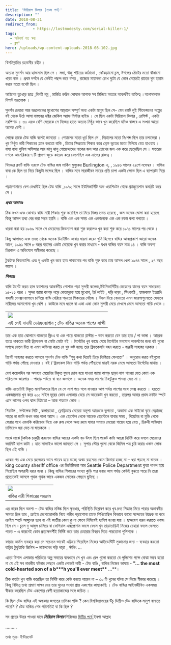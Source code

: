 ```yaml
---
title: 'সিরিয়াল কিলার (প্রথম পর্ব)'
description: ""
date: 2018-08-31
redirect_from: 
            - https://lostmodesty.com/serial-killer-1/
tags: 
  - অনিবার্য যত ক্ষয়
  - ব্লগ"
hero: /uploads/wp-content-uploads-2018-08-102.jpg
---
```

বিসমিল্লাহির রহমানীর রহীম ।

অত্যন্ত সুদর্শন আর হ্যান্ডসাম ছিল সে । লম্বা, ঋজু শরীরের কাঠামো , কোঁকড়ানো চুল, ঈগলের ঠোটের মতো বাঁকানো খাড়া নাক । প্রথম দর্শনে যে কেউই পছন্দ করে বসত , রাজ্যের মায়াভরা চোখ দুটো যে কোন মেয়েরই রাতের ঘুম হারাম করার মতো যথেষ্ট ছিল ।

আইনের তুখোড় ছাত্র ,বিনয়ী নম্র , মার্জিত রুচির পোষাক আশাক সব মিলিয়ে অত্যন্ত আকর্ষণীয় ব্যক্তিত্ব ।আপাদমস্তক নিপাট ভদ্রলোক ।

সুদর্শন চেহারা আর ভদ্রলোকের মুখোশের আড়ালে সম্পূর্ণ অন্য একটা মানুষ ছিল সে- যেন রবার্ট লুই স্টিভেন্সনের গল্পের বই থেকে উঠে আসা বাস্তবের ডক্টর জেকিল অ্যান্ড মিস্টার হাইড । সে ছিল একটা সিরিয়াল কিলার , রেপিস্ট , একটা নরপিশাচ । ৩০ এরও বেশি মেয়েকে সে নিজের হাতে অত্যন্ত নিষ্ঠুর ভাবে খুন করেছিল যদিও বাস্তবে এ সংখ্যা আরো অনেক বেশী ।

লোকে তাকে টেড বান্ডি বলেই জানতো । শেয়ালের মতো ধূর্ত ছিল সে , বিড়ালের মতো নিঃশব্দ ছিল তার চলাফেরা । খুব নিখুঁত নারী শিকারের প্ল্যান করতো বান্ডি , চিতার ক্ষিপ্রতায় শিকার করে স্রেফ ভূতের মতো মিলিয়ে যেত হাওয়ায় । বাঘা বাঘা পুলিশ অফিসার আর ঝানু ঝানু গোয়েন্দাদের নাকের জল আর চোখের জল এক করে ছেড়েছিল সে । সত্তরের দশকে আমেরিকার ৭ টি প্রদেশ জুড়ে কায়েম করে ফেলেছিল এক ত্রাসের রাজত্ব ।

থিওডর রবার্ট বান্ডি ওরফে টেড বান্ডির জন্ম মার্কিন মুলুকের Burlington এ, , ১৯৪৬ সালের ২৪শে নভেম্বর । বান্ডির বাবা কে ছিল তা নিয়ে কিছুটা সন্দেহ ছিল । বান্ডির মনে সারাজীবন মায়ের প্রতি চাপা একটা ক্ষোভ ছিল এ ব্যাপারটা নিয়ে ।

পড়াশোনাতে বেশ মেধাবীই ছিল টেড বান্ডি ,১৯৭২ সালে ইউনিভার্সিটি অফ ওয়াশিংটন থেকে গ্র্যাজুয়েশান কমপ্লিট করে সে ।

**_প্রথম আঘাতঃ_**

ঠিক কখন এবং কোথায় বান্ডি নারী শিকার শুরু করেছিল তা নিয়ে বিস্তর তদন্ত হয়েছে , জল অনেক ঘোলা করা হয়েছে কিন্তু আসল তথ্য বের করা সম্ভব হয়নি । বান্ডি এক এক সময় এক একজনকে এক এক রকম কথা বলতো ।

ধারনা করা হয় ১৯৬৯ সালে সে মেয়েদের কিডন্যাপ করা শুরু করলেও খুন করা শুরু করে ১৯৭১ সালের পর থেকে ।

কিছু আলামত এবং তদন্ত থেকে অনেক ডিটেক্টিভ আবার ধারনা করেন খুনি হিসেবে বান্ডির আত্মপ্রকাশ আরো অনেক আগে, ১৯৬১ সালে ৮ বছর বয়সের একটা মেয়েকে খুন করার মাধ্যমে - যখন বান্ডির বয়স মাত্র ১৪ । বান্ডি অবশ্য চিরকাল এ অভিযোগ অস্বীকার করেছে ।

টুকটাক কিডন্যাপিং এবং দু একটা খুন করে হাত পাকানোর পর বান্ডি শুরু করে তার আসল খেলা ১৯৭৪ সালে , ২৭ বছর বয়সে ।

**_শিকারঃ_**

বান্ডি টার্গেট করত হাল ফ্যাশনের আকর্ষণীয় পোশাক পড়া সুন্দরী কলেজ,ইউনিভার্সিটির মেয়েদের যাদের বয়স সাধারনত ১৫-২৫ বছর । সুন্দর জামা কাপড় পড়ে কেতাদুরস্ত হয়ে মুখোশ, টর্চ লাইট , দড়ি দাড়া , সিঁধকাঠি , হ্যান্ডকাফ ইত্যাদি বাদামী ভোক্সওয়াগানে চাপিয়ে বান্ডি বেরিয়ে পড়তো শিকারের খোঁজে । টহল দিয়ে বেড়াতো এমন জায়গাগুলোতে যেখানে নারীদের আনাগোনা খুব বেশি । কাউকে মনে ধরলে বা একা একা কোন সুন্দরী মেয়ে দেখলে নেমে আসতো গাড়ি থেকে ।

|                                                           |
| --------------------------------------------------------- |
| ![](uploads/wp-content-uploads-2018-08-20403-300x200.jpg) |
| এই সেই বাদামী ভোক্সওয়াগান ; টেড বান্ডির অনেক পাপের সাক্ষী |

তার এক হাত ঝোলানে থাকতো স্লিংএ বা এক পায়ে থাকতো প্লাস্টার – ভান করতো যেন তার হাত / পা ভাঙ্গা । আরেক হাতে থাকতো ভারী ব্রিফকেস বা মোটা মোটা বই । টার্গেটের খুব কাছে যেয়ে টার্গেটের মনযোগ আকর্ষণের জন্য বই গুলো সশব্দে ফেলে দিত বা এমন অভিনয় করত যে খুব কষ্ট হচ্ছে তার ব্রিফকেসটা বহন করতে - জরুরী সাহাজ্য দরকার ।

টার্গেট সাহাজ্য করতে আসলে সুদর্শন টেড বান্ডি “শুধু কথা দিয়েই চিড়ে ভিজিয়ে ফেলতো” । অনুরোধ করত বইগুলো গাড়ি পর্যন্ত পৌছে দেওয়ার । বই / ব্রিফকেস নিয়ে গাড়ি পর্যন্ত পৌঁছানো মাত্রই নরক নেমে আসতো টার্গেটের মাথায় ।

বেশ কয়েকদিন পর অসহায় মেয়েটার বিকৃত ফুলে ঢোল হয়ে যাওয়া জামা কাপড় ছাড়া লাশ পাওয়া যেত কোণ এক পরিত্যাক্ত জায়গায় – পাহাড় পর্বতে বা বনে জংগলে । অনেক সময় লাশের চিহ্নটুকুও পাওয়া যেত না ।

বান্ডি এতোটাই বিকৃত মানসিকতার ছিল যে সে লাশ পচে গলে যাওয়ার আগ পর্যন্ত লাশের সঙ্গে সেক্স করতো । হয়তো একজায়গায় খুন করে ২০০ মাইল দূরের কোন এলাকায় যেয়ে সে আরেকটা খুন করতো , তারপর আবার প্রথম ক্রাইম স্পটে এসে লাশের ওপর ঝাল মিটাতো – আস্ত শয়তান লোক ।

সিয়াটল , সল্টলেক সিটি , কলারাডো , ফ্লোড়িডার মেয়েরা অদৃশ্য আতংকে ভুগতো , অজানা এক সাইকো ঘুরে বেড়াচ্ছে শহরে না জানি কখন কার পালা আসে । এক হোস্টেল থেকে আরেক হোস্টেলে যাবার সময় , থিয়েটার বা মুভি থেকে ফেরার পথে এমনকি করিডোর দিয়ে এক রুম থেকে অন্য রুমে যাবার সময়ও মেয়েরা গায়েব হয়ে যেত , চিরুনী অভিযান চালিয়েও ধরা যেত না ঘাতককে ।

মাঝে মাঝে টুকটাক চাকুরী করলেও বান্ডির আয়ের একটা বড় উৎস ছিল পকেট কাটা আরো নির্দিষ্ট করে বললে মেয়েদের ভ্যানিটি ব্যাগ কাটা । হাত সাফাইও ভালো জানতো সে । সুপার স্টোর গুলো থেকে জিনিস পত্র চুরি করার ওস্তাদ লোক ছিল এই বান্ডি ।

একের পর এক মেয়ে রহস্যময় ভাবে গায়েব হয়ে যাচ্ছে অথচ রহস্যের কোন কিনারা হচ্ছে না – ধরা পড়ছে না ঘাতক । king county sheriff office এর ডিটেক্টিভরা আর Seattle Police Department কুত্তা পাগল হয়ে গিয়েছিল অপরাধী ধরার জন্য । কিন্তু বান্ডির শিকারের সংখ্যা কুড়ি পার হবার আগ পর্যন্ত কেউই বুঝতে পারে নি তারা প্রত্যেকেই আসলে পৃথক পৃথক ভাবে একজন লোকের পেছনে ছুটছে ।

|                                                                          |
| ------------------------------------------------------------------------ |
| ![](uploads/wp-content-uploads-2018-08-Ted_Bundy_murder_kit-300x236.jpg) |
| বান্ডির নারী শিকারের সরঞ্জাম                                             |

এর কারন ছিল অবশ্য – টেড বান্ডির মস্তিষ্ক ছিল ক্ষুরধার, পরিস্থিতি বিশ্লেষণ করে খুব দ্রুত সিদ্ধান্ত নিতে পারার অভাবনীয় ক্ষমতা ছিল তার , ক্রাইম মেথোডোলজি নিয়ে গভীর পড়াশোনা তাকে শিখিয়েছিল কিভাবে কারো সন্দেহের উদ্রেক না করে ক্রাইম স্পটে আঙ্গুলের ছাপ বা এই জাতীয় কোন ক্লু না ফেলে নিমিষেই হাপিশ হওয়া যায় । ছদ্মবেশ ধারন করাতে ওস্তাদ ছিল সে - চুলে দু আঙ্গুল চালিয়ে বা ফেসিয়াল এক্সপ্রেশান বদলে ফেলে খুব তাড়াতাড়িই নিজের চেহারা বদলে ফেলতে পারত – এ কারনেই কোন প্রত্যক্ষদর্শীই নির্দিষ্ট করে তার চেহারার বিবরন দিতে পারতোনা পুলিশকে ।

ফায়ার আর্মস ব্যবহার করা সে সচেতন ভাবেই এড়িয়ে গিয়েছিল নিজের আইডেন্টিটি লুকানোর জন্য – ব্যবহার করতো বাড়ির টুকুটাকি জিনিস – নাইলনের দড়ি দাড়া , স্টকিং ...

এতো বিশাল এলাকার পরিধিতে অল্প সময়ের ব্যবধানে সে খুন এবং রেপ গুলো করতো যে পুলিশের পক্ষে বোঝা সম্ভব হতো না যে এই সব নারকীয় ঘটনার পেছনে একটা লোকই দায়ী - টেড বাণ্ডি , বান্ডির নিজের ভাষায় - **"... the most cold-hearted son of a b\*\*\*h you'll ever meet\*\*** ...\*\*।

ঠিক কতটা খুন বান্ডি করেছিল তা নির্দিষ্ট করে কেউ বলতে পারেন না – ৩০ টি খুনের ঘটনা সে নিজে স্বীকার করেছে । কিন্তু বিভিন্ন তথ্য প্রমাণ সাক্ষ্য দেয় তার খুনের সংখ্যা প্রায় একশোর কাছাকাছি । টেড বান্ডির আইনজীবিও একসময় স্বীকার করেছিল টেড একশোর বেশী হত্যাকান্ডের সঙ্গে জড়িত ।

কি ছিল টেড বান্ডির এই অন্ধকার জগতের চালিকা শক্তি ? কেন বিশ্ববিদ্যালয়ের উঁচু ডিগ্রীও টেড বান্ডিকে মানুশ বানাতে পারেনি ? টেড বান্ডির শেষ পরিনতিই বা কি ছিল ?

সব প্রশ্নের উত্তর পাওয়া যাবে **_সিরিয়াল কিলার_** সিরিজের [দ্বিতীয় পর্বে ](https://bit.ly/2COSULD)ইনশা আল্লাহ

.........

তথ্য সূত্র- ইন্টারনেট
